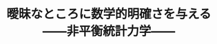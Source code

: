 ﻿---
title: "曖昧なところに数学的明確さを与える――非平衡統計力学――"
category: "理学院"
vol: 6
interviewee: "北原 和夫 "
url: ""
tags: ["物理","数学","力学","熱","統計"]
pdf: "6-1.pdf"
career: ""
preface: "応用物理理学院科の北原和夫助教授の専門は、非平衡統計力学及び熱力学である。だが、先生の持っておられる研究テーマは多彩で、素人の我々には、各テーマの間にはほとんど関連がないように見える。先生は、「そう見えるかもしれませんね。だけど僕の中では、非平衡というところで、なんとなくまとまってはいるんですよ。」とおっしゃっておられた。そういわれる先生の研究テーマを、先生の興味深い話とともに、紹介していくことにする。"
---
